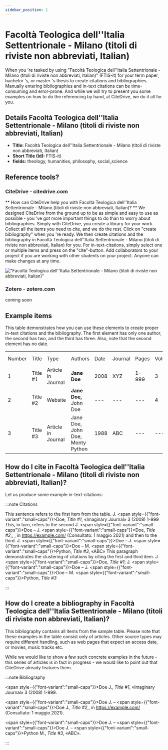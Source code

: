 ```yaml
---
sidebar_position: 1
---
```


# Facoltà Teologica dell''Italia Settentrionale - Milano (titoli di riviste non abbreviati, Italian)

When you 're tasked by using "Facoltà Teologica dell''Italia Settentrionale - Milano (titoli di riviste non abbreviati, Italian)" (FTIS-it) for your term paper, bachelor 's, or master 's thesis to create citations and bibliographies.
Manually entering bibliographies and in-text citations can be time-consuming and error-prone. And while we will try to present you some examples on how to do the referencing by hand, at CiteDrive, we do it all for you.

## Details  Facoltà Teologica dell''Italia Settentrionale - Milano (titoli di riviste non abbreviati, Italian)
* **Title:** Facoltà Teologica dell''Italia Settentrionale - Milano (titoli di riviste non abbreviati, Italian)
* **Short Title (Id):** FTIS-it)
* **fields:** theology, humanities, philosophy, social_science

## Reference tools?
### CiteDrive - citedrive.com
** How can CiteDrive help you with Facoltà Teologica dell''Italia Settentrionale - Milano (titoli di riviste non abbreviati, Italian)? **
We designed CiteDrive from the ground up to be as simple and easy to use as possible - you 've got more important things to do than to worry about bibliographies. Simply with CiteDrive, you create a library for your work. Collect all the items you need to cite, and we do the rest. Click on "create bibliography" when you 're ready. We then create citations and the bibliography in Facoltà Teologica dell''Italia Settentrionale - Milano (titoli di riviste non abbreviati, Italian) for you. For in-text-citations, simply select one or multiple items and press on the "cite"-button. Add collaborators to your project if you are working with other students on your project. Anyone can make changes at any time.


!["Facoltà Teologica dell''Italia Settentrionale - Milano (titoli di riviste non abbreviati, Italian)"](images/facolta-teologica-dellitalia-settentrionale--milano-titoli-di-riviste-non-abbreviati-italian.svg "Choose Facoltà Teologica dell''Italia Settentrionale - Milano (titoli di riviste non abbreviati, Italian) in the CiteDrive App")

### Zotero - zotero.com

coming soon

## Example items

This table demonstrates how you can use these elements to create proper in-text citations and the bibliography. The first element has only one author, the second has two, and the third has three. Also, note that the second element has no date.


<table>
  <tr>
   <td>Number
   </td>
   <td>Title
   </td>
   <td>Type
   </td>
   <td>Authors
   </td>
   <td>Date
   </td>
   <td>Journal
   </td>
   <td>Pages
   </td>
   <td>Volume
   </td>
   <td>Issue
   </td>
   <td>Access Date
   </td>
  </tr>
  <tr>
   <td>1
   </td>
   <td>Title #1
   </td>
   <td>Article in Journal
   </td>
   <td><strong>Jane Doe</strong>
   </td>
   <td>2008
   </td>
   <td>XYZ
   </td>
   <td>1-999
   </td>
   <td>3
   </td>
   <td>2
   </td>
   <td>--
   </td>
  </tr>
  <tr>
   <td>
2
   </td>
   <td>Title #2
   </td>
   <td>Website
   </td>
   <td><strong>Jane Doe, </strong>John Doe
   </td>
   <td>---
   </td>
   <td>---
   </td>
   <td>---
   </td>
   <td>4
   </td>
   <td>---
   </td>
   <td>2020-05-01
   </td>
  </tr>
  <tr>
   <td>3
   </td>
   <td>Title #3
   </td>
   <td>Article in Journal
   </td>
   <td>Jane Doe, John Doe, Monty Python
   </td>
   <td>1988
   </td>
   <td>ABC
   </td>
   <td>---
   </td>
   <td>---
   </td>
   <td>16
   </td>
   <td>---
   </td>
  </tr>
</table>



## How do I cite in  Facoltà Teologica dell''Italia Settentrionale - Milano (titoli di riviste non abbreviati, Italian)?

Let us produce some example in-text-citations:

:::note Citations


This sentence refers to the first item from the table. J. <span style={{"font-variant":"small-caps"}}>Doe</span>, <i>Title #1</i>, «Imaginary Journal» 3 (2008)  1-999 This, in turn, refers to the second J. <span style={{"font-variant":"small-caps"}}>Doe</span> – J. <span style={{"font-variant":"small-caps"}}>Doe</span>, <i>Title #2</i>,, , in https://example.com/ (Consultato: 1 maggio 2021)
and then to the third.  J. <span style={{"font-variant":"small-caps"}}>Doe</span> – J. <span style={{"font-variant":"small-caps"}}>Doe</span> – M. <span style={{"font-variant":"small-caps"}}>Python</span>, <i>Title #3</i>, «ABC»
This paragraph demonstrates the clustering of citations by citing the first and third item. J. <span style={{"font-variant":"small-caps"}}>Doe</span>, <i>Title #1</i>; J. <span style={{"font-variant":"small-caps"}}>Doe</span> – J. <span style={{"font-variant":"small-caps"}}>Doe</span> – M. <span style={{"font-variant":"small-caps"}}>Python</span>, <i>Title #3</i>

:::

## How do I create a bibliography in Facoltà Teologica dell''Italia Settentrionale - Milano (titoli di riviste non abbreviati, Italian)?

This bibliography contains all items from the sample table. Please note that these examples in the table consist only of articles. Other source types may require different handling, such as web pages that expect an access date, or movies, music tracks etc.

While we would like to show a few such concrete examples in the future - this series of articles is in fact in progress - we would like to point out that CiteDrive already features them.

:::note Bibliography

<span style={{"font-variant":"small-caps"}}>Doe</span> J., <i>Title #1</i>, «Imaginary Journal» 3 (2008)  1-999.

<span style={{"font-variant":"small-caps"}}>Doe</span> J. – <span style={{"font-variant":"small-caps"}}>Doe</span> J., <i>Title #2</i>,, in https://example.com/ (Consultato: 1 maggio 2021).

<span style={{"font-variant":"small-caps"}}>Doe</span> J. – <span style={{"font-variant":"small-caps"}}>Doe</span> J. – <span style={{"font-variant":"small-caps"}}>Python</span> M., <i>Title #3</i>, «ABC».



:::


        